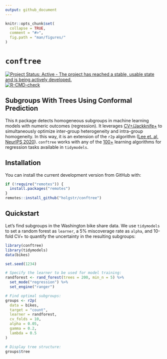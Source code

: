 ```yaml
---
output: github_document
---
```


<!-- README.md is generated from README.Rmd. Please edit that file -->

```r
knitr::opts_chunk$set(
  collapse = TRUE,
  comment = "#>",
  fig.path = "man/figures/"
)
```

# **`conftree`**

<!-- badges: start -->
[![Project Status: Active - The project has reached a stable, usable state and is being actively developed.](https://www.repostatus.org/badges/latest/active.svg)](https://www.repostatus.org/#active)
[![R-CMD-check](https://github.com/holgstr/conftree/actions/workflows/R-CMD-check.yaml/badge.svg)](https://github.com/holgstr/conftree/actions/workflows/R-CMD-check.yaml)
<!-- badges: end -->

## Subgroups With Trees Using Conformal Prediction

This `R` package detects homogeneous subgroups in machine learning models with numeric outcomes (regression). It leverages [CV+/Jackknife+][1] to simultaneously optimize inter-group heterogeneity and intra-group homogeneity. In this way, it is an extension of the `r2p` algorithm ([Lee et. al, NeurIPS 2020][2]). `conftree` works with any of the [100+][3] learning algorithms for regression tasks available in `tidymodels`.

## Installation

You can install the current development version from GitHub with:

```r
if (!require("remotes")) {
  install.packages("remotes")
}
remotes::install_github("holgstr/conftree")
```

## Quickstart

Let's find subgroups in the Washington bike share data. We use `tidymodels` to set a random forest as `learner`, a 5% miscoverage rate as `alpha`, and 10-fold CV+ to quantify the uncertainty in the resulting subgroups:

```r
library(conftree)
library(tidymodels)
data(bikes)

set.seed(1234)

# Specify the learner to be used for model training:
randforest <- rand_forest(trees = 200, min_n = 5) %>%
  set_mode("regression") %>%
  set_engine("ranger")

# Find optimal subgroups:
groups <- r2p(
  data = bikes,
  target = "count",
  learner = randforest,
  cv_folds = 10,
  alpha = 0.05,
  gamma = 0.2,
  lambda = 0.5
)

# Display tree structure:
groups$tree
```

[1]: https://arxiv.org/abs/1905.02928

[2]: https://proceedings.neurips.cc/paper/2020/hash/1819020b02e926785cf3be594d957696-Abstract.html

[3]: https://www.tidymodels.org/find/parsnip/
